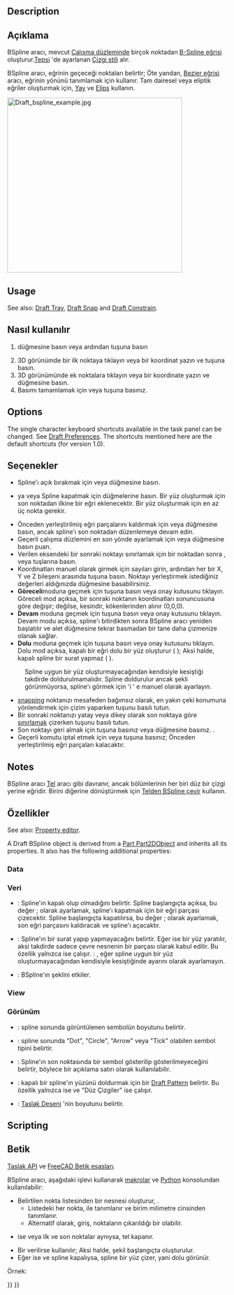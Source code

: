 <languages/>

{{Docnav
|[[Draft_Polygon|Polygon]]
|[[Draft_CubicBezCurve|CubicBezCurve]]
|[[Draft_Workbench|Draft]]
|IconL=Draft_Polygon.svg
|IconR=Draft_CubicBezCurve.svg
|IconC=Workbench_Draft.svg
}}

<div class="mw-translate-fuzzy">
{{GuiCommand/tr
|Name=Draft BSpline
|Name/tr=BSpline
|MenuLocation=Taslak → BSpline
|Workbenches=[[Draft_Workbench/tr|Taslak]], [[Arch_Workbench/tr|Yapı]]
|Shortcut={{KEY|B}} {{KEY|S}}
|Version=0.7
|SeeAlso=[[Draft Wire/tr|Tel]],[[Draft BezCurve/tr|Bezier eğrisi]]
}}
</div>

==Description== 

<div class="mw-translate-fuzzy">
== Açıklama ==
BSpline aracı, mevcut [[Draft SelectPlane/tr| Çalışma düzlemi]]nde birçok noktadan [http://en.wikipedia.org/wiki/B-spline B-Spline eğrisi] oluşturur.[[Draft Tray/tr|Tepsi]] 'de ayarlanan [[Draft Linestyle/tr|Çizgi stili]] alır.
</div>

<div class="mw-translate-fuzzy">
BSpline aracı, eğrinin geçeceği noktaları belirtir; Öte yandan, [[Draft BezCurve/tr|Bezier eğrisi]] aracı, eğrinin yönünü tanımlamak için {{Emphasis | control points}} kullanır. Tam dairesel veya eliptik eğriler oluşturmak için, [[Draft Arc/tr|Yay]] ve [[Draft Ellipse/tr|Elips]] kullanın.
</div> 

[[Image:Draft_bspline_example.jpg|400px]]
{{Caption|Spline birçok noktayla tanımlanır}}

==Usage==

See also: [[Draft_Tray|Draft Tray]], [[Draft_Snap|Draft Snap]] and [[Draft_Constrain|Draft Constrain]].

<div class="mw-translate-fuzzy">
== Nasıl kullanılır == 
# {{Button | [[Image: Draft BSpline.png | 16px]] [[Draft BSpline/tr|BSpline]]}} düğmesine basın veya {{KEY | B}} ardından {{KEY | S}} tuşuna basın 
# 3D görünümde bir ilk noktaya tıklayın veya bir koordinat yazın ve {{Button | [[Image: Draft_AddPoint.svg | 16px]] Nokta ekle}} tuşuna basın.
# 3D görünümünde ek noktalara tıklayın veya bir koordinate yazın ve {{Button | [[Image: Draft_AddPoint.svg | 16px]] Nokta ekle}} düğmesine basın. 
# Basımı tamamlamak için {{KEY | Esc}} veya {{Button | Kapat}} tuşuna basınız.
</div>

==Options==

The single character keyboard shortcuts available in the task panel can be changed. See [[Draft_Preferences|Draft Preferences]]. The shortcuts mentioned here are the default shortcuts (for version 1.0).

<div class="mw-translate-fuzzy">
== Seçenekler ==
* Spline'ı açık bırakmak için {{KEY|A}} veya {{Button|[[Image: Draft FinishLine.png|12px]] Çizgiyi bitir}} düğmesine basın.
* {{KEY|O}}ya veya {{Button|[[Image:Draft CloseLine.png|12px]] Çizgiyi kapat}} Spline kapatmak için düğmelerine basın. Bir yüz oluşturmak için son noktadan ilkine bir eğri eklenecektir. Bir yüz oluşturmak için en az üç nokta gerekir.
* Önceden yerleştirilmiş eğri parçalarını kaldırmak için {{KEY|W}} veya {{Button|[[Image: Draft Wipe.svg|12px]] Kaldır}} düğmesine basın, ancak spline'ı son noktadan düzenlemeye devam edin.
* Geçerli çalışma düzlemini en son yönde ayarlamak için {{KEY|U}} veya {{Button|[[Image: Draft SelectPlane.svg|12px]] [[Draft_SelectPlane/tr|Set WP]]}} düğmesine basın puan.
* Verilen eksendeki bir sonraki noktayı sınırlamak için bir noktadan sonra {{KEY|X}}, {{KEY|Y}} veya {{KEY|Z}} tuşlarına basın.
* Koordinatları manuel olarak girmek için sayıları girin, ardından her bir X, Y ve Z bileşeni arasında {{KEY|Enter}} tuşuna basın. Noktayı yerleştirmek istediğiniz değerleri aldığınızda {{Button|[[Image: Draft_AddPoint.svg|16px]] Nokta ekle}} düğmesine basabilirsiniz.
* '''Göreceli'''moduna geçmek için {{KEY|R}} tuşuna basın veya onay kutusunu tıklayın. Göreceli mod açıksa, bir sonraki noktanın koordinatları sonuncusuna göre değişir; değilse, kesindir, kökenlerinden alınır (0,0,0).
* '''Devam''' moduna geçmek için {{KEY|T}} tuşuna basın veya onay kutusunu tıklayın. Devam modu açıksa, spline'ı bitirdikten sonra BSpline aracı yeniden başlatılır ve alet düğmesine tekrar basmadan bir tane daha çizmenize olanak sağlar.
* '''Dolu''' moduna geçmek için {{KEY|L}} tuşuna basın veya onay kutusunu tıklayın. Dolu mod açıksa, kapalı bir eğri dolu bir yüz oluşturur ({{PropertyData/tr|Yüz yapmak}} {{TRUE}}); Aksi halde, kapalı spline bir surat yapmaz ({{PropertyData/tr|Yüz yapmak}} {{FALSE}}).
: {{Emphasis|Note:}} Spline uygun bir yüz oluşturmayacağından kendisiyle kesiştiği takdirde doldurulmamalıdır. Spline doldurulur ancak şekli görünmüyorsa, spline'ı görmek için {{PropertyData/tr|Yüz yapmak}} 'i {{FALSE}}' e manuel olarak ayarlayın.
* [[Draft_Snap/tr|snapping]] noktanızı mesafeden bağımsız olarak, en yakın çeki konumuna yönlendirmek için çizim yaparken {{KEY|Ctrl}} tuşunu basılı tutun.
* Bir sonraki noktanızı yatay veya dikey olarak son noktaya göre [[Draft_Constrain/tr|sınırlamak]] çizerken {{KEY|Shift}} tuşunu basılı tutun. 
* Son noktayı geri almak için {{KEY|Ctrl}} {{KEY|Z}} tuşuna basınız veya {{Button|[[Image:Draft_UndoLine.png|12px]] Geri alma}} düğmesine basınız. . 
* Geçerli komutu iptal etmek için {{KEY|Esc}} veya {{Button|Close}} tuşuna basınız; Önceden yerleştirilmiş eğri parçaları kalacaktır.
</div>

==Notes==

<div class="mw-translate-fuzzy">
BSpline aracı [[Draft Wire/tr|Tel]] aracı gibi davranır, ancak bölümlerinin her biri düz bir çizgi yerine eğridir. Birini diğerine dönüştürmek için [[Draft WireToBSpline/tr|Telden BSpline çevir]] kullanın.
</div>

<span id="Properties"></span>
== Özellikler ==

See also: [[Property_editor|Property editor]].

A Draft BSpline object is derived from a [[Part_Part2DObject|Part Part2DObject]] and inherits all its properties. It also has the following additional properties:

=== Data ===

{{TitleProperty|Draft}}

<div class="mw-translate-fuzzy">
=== Veri === 
* {{PropertyData/tr|Closed}}: Spline'ın kapalı olup olmadığını belirtir. Spline başlangıçta açıksa, bu değer {{FALSE}}; {{TRUE}} olarak ayarlamak, spline'ı kapatmak için bir eğri parçası çizecektir. Spline başlangıçta kapatılırsa, bu değer {{TRUE}}; {{FALSE}} olarak ayarlamak, son eğri parçasını kaldıracak ve spline'ı açacaktır. 
* {{PropertyData/tr|Make Face}}: Spline'ın bir surat yapıp yapmayacağını belirtir. Eğer {{TRUE}} ise bir yüz yaratılır, aksi takdirde sadece çevre nesnenin bir parçası olarak kabul edilir. Bu özellik yalnızca {{PropertyData/tr|Closed}} {{TRUE}} ise çalışır. : {{Emphasis|Not:}}, eğer spline uygun bir yüz oluşturmayacağından kendisiyle kesiştiğinde {{PropertyData/tr|Make Face}} ayarını {{TRUE}} olarak ayarlamayın. 
* {{PropertyData/tr|Parameterization}}: BSpline'ın şeklini etkiler.
</div>

=== View ===

{{TitleProperty|Draft}}

<div class="mw-translate-fuzzy">
=== Görünüm === 
* {{PropertyView/tr|Arrow Size}}: spline sonunda görüntülenen sembolün boyutunu belirtir. 
* {{PropertyView/tr|Arrow Type}}: spline sonunda "Dot", "Circle", "Arrow" veya "Tick" olabilen sembol tipini belirtir. 
* {{PropertyView/tr|End Arrow}}: Spline'ın son noktasında bir sembol gösterilip gösterilmeyeceğini belirtir, böylece bir açıklama satırı olarak kullanılabilir.
* {{PropertyView/tr|Pattern}}: kapalı bir spline'ın yüzünü doldurmak için bir [[Draft Pattern|Draft Pattern]] belirtir. Bu özellik yalnızca {{PropertyData/tr|Make Face}} {{TRUE}} ise ve {{PropertyView/tr|Display Mode}} "Düz Çizgiler" ise çalışır. 
* {{PropertyView/tr|Pattern Size}}: [[Draft Pattern/tr|Taslak Deseni]] 'nin boyutunu belirtir.
</div>

==Scripting==

<div class="mw-translate-fuzzy">
== Betik ==
{{Emphasis|Ayrıca bkz.:}} [[Draft API/tr|Taslak API]] ve [[FreeCAD Scripting Basics/tr|FreeCAD Betik esasları]].
</div>

<div class="mw-translate-fuzzy">
BSpline aracı, aşağıdaki işlevi kullanarak [[macros/tr|makrolar]] ve [[Python/tr|Python]] konsolundan kullanılabilir:
</div>

{{Code|code=
bspline = make_bspline(pointslist, closed=False, placement=None, face=None, support=None)
bspline = make_bspline(Part.Wire, closed=False, placement=None, face=None, support=None)
}}

<div class="mw-translate-fuzzy">
* Belirtilen nokta listesinden bir {{incode|BSpline}} nesnesi oluşturur, {{incode|pointslist}}. 
** Listedeki her nokta, {{incode|FreeCAD.Vector}} ile tanımlanır ve birim milimetre cinsinden tanımlanır. 
** Alternatif olarak, giriş, noktaların çıkarıldığı bir {{incode|Part.Wire}} olabilir. 
* {{incode|closed}} {{incode|True}} ise veya ilk ve son noktalar aynıysa, tel kapanır. 
* Bir {{incode|placement}} verilirse kullanılır; Aksi halde, şekil başlangıçta oluşturulur. 
* Eğer {{incode|face}} {{incode|True}} ise ve spline kapalıysa, spline bir yüz çizer, yani dolu görünür.
</div>

<div class="mw-translate-fuzzy">
Örnek:
</div>

{{Code|code=
import FreeCAD as App
import Draft

doc = App.newDocument()

p1 = App.Vector(0, 0, 0)
p2 = App.Vector(1000, 1000, 0)
p3 = App.Vector(2000, 0, 0)

spline1 = Draft.make_bspline([p1, p2, p3], closed=False)
spline2 = Draft.make_bspline([p1, 2*p3, 1.3*p2], closed=False)
spline3 = Draft.make_bspline([1.3*p3, p1, -1.7*p2], closed=False)

doc.recompute()
}}


<div class="mw-translate-fuzzy">
{{Draft Tools navi/tr}}
{{Userdocnavi/tr}}
</div>

{{Draft Tools navi{{#translation:}}}}
{{Userdocnavi{{#translation:}}}}